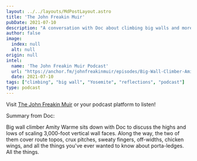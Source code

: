 ```yaml
---
layout: ../../layouts/MdPostLayout.astro
title: 'The John Freakin Muir'
pubDate: 2021-07-10
description: "A conversation with Doc about climbing big walls and more"
author: false
image: 
  index: null
  alt: null
origin: null
intel:
  name: 'The John Freakin Muir Podcast'
  url: "https://anchor.fm/johnfreakinmuir/episodes/Big-Wall-Climber-Amity-Warme-e13q2ao"
  date: 2021-07-10
tags: ["climbing", "big wall", "Yosemite", "reflections", "podcast"]
type: podcast
---
```

Visit [The John Freakin Muir](https://anchor.fm/johnfreakinmuir/episodes/Big-Wall-Climber-Amity-Warme-e13q2ao) or your podcast platform to listen!

Summary from Doc:

Big wall climber Amity Warme sits down with Doc to discuss the highs and lows of scaling 3,000-foot vertical wall faces.  Along the way, the two of them cover route topos, crux pitches, sweaty fingers, off-widths, chicken wings, and all the things you've ever wanted to know about porta-ledges. All the things.